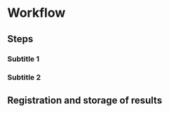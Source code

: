 # Workflow

## Steps

```{=html}
<!--
Detailed description of all steps that must be followed to execute the protocol.
Use subtitles to describe each step.
-->
```
### Subtitle 1

### Subtitle 2

## Registration and storage of results

```{=html}
<!--
Summary of all results obtained after the execution of the protocol and how those results should be registered, saved or stored.
For measurements or observations: refer to the fill-in form (with version number; add the fill-in form in attachment; possibly clarify certain matters of the fill-in form) and/or to equipment and/or software program if data is entered digitally (refer to `sip` (standard instrument protocol, `<protocol- code>-YYYY.NN`) if available; if no `sip` available, provide the necessary instructions to be able to enter data appropriately).
For samples: indicate how the samples should be stored, labeled and transported.
Indicate whether the samples must be pretreated.
For digital photos and/or other digital files: specify how and where these files should be stored.
If necessary, indicate which file names should be given to the files.
-->
```
